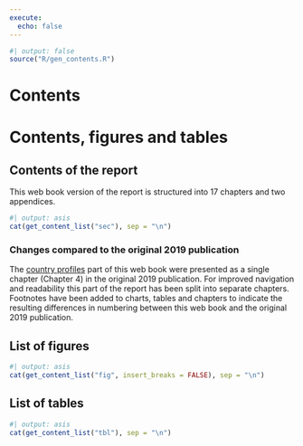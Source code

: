 ```yaml
---
execute:
  echo: false
---
```


```r
#| output: false
source("R/gen_contents.R")
```

# Contents {.unnumbered}

# Contents, figures and tables {.unnumbered}

## Contents of the report

This web book version of the report is structured into 17 chapters and two
appendices.

:::{.custom-toc .report-contents}

```r
#| output: asis
cat(get_content_list("sec"), sep = "\n")
```

:::

### Changes compared to the original 2019 publication

The [country profiles](04_00_country_profiles.qmd) part of this web book were
presented as a single chapter (Chapter 4) in the original 2019 publication. For
improved navigation and readability this part of the report has been split into
separate chapters. Footnotes have been added to charts, tables and chapters to
indicate the resulting differences in numbering between this web book and the
original 2019 publication.

## List of figures

:::{.custom-toc .list-of-figures}

```r
#| output: asis
cat(get_content_list("fig", insert_breaks = FALSE), sep = "\n")
```

:::

## List of tables

:::{.custom-toc .list-of-tables}

```r
#| output: asis
cat(get_content_list("tbl"), sep = "\n")
```

:::

